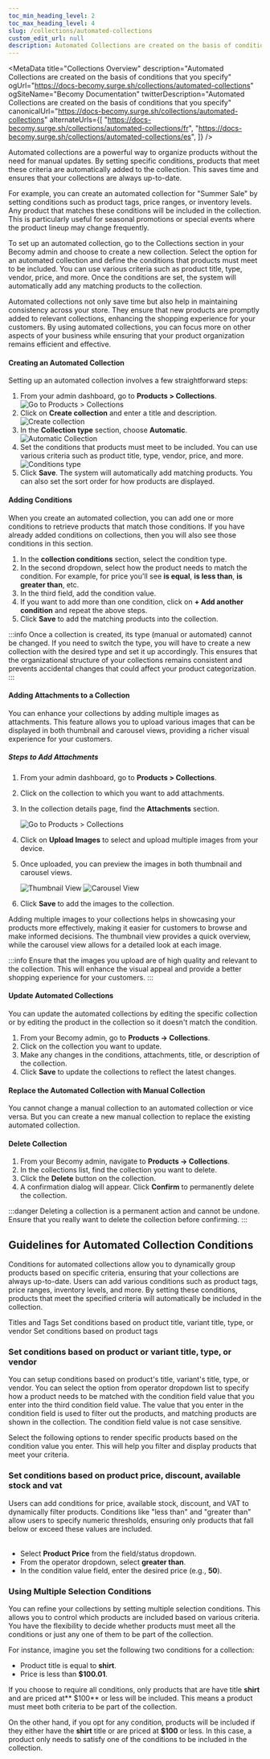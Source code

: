 ```yaml
---
toc_min_heading_level: 2
toc_max_heading_level: 4
slug: /collections/automated-collections
custom_edit_url: null
description: Automated Collections are created on the basis of conditions that you specify
---
```




<MetaData
  title="Collections Overview"
  description="Automated Collections are created on the basis of conditions that you specify"
  ogUrl="https://docs-becomy.surge.sh/collections/automated-collections"
  ogSiteName="Becomy Documentation"
  twitterDescription="Automated Collections are created on the basis of conditions that you specify"
  canonicalUrl="https://docs-becomy.surge.sh/collections/automated-collections"
  alternateUrls={[
    "https://docs-becomy.surge.sh/collections/automated-collections/fr",
    "https://docs-becomy.surge.sh/collections/automated-collections/es",
  ]}
/>

Automated collections are a powerful way to organize products without the need for manual updates. By setting specific conditions, products that meet these criteria are automatically added to the collection. This saves time and ensures that your collections are always up-to-date.

For example, you can create an automated collection for "Summer Sale" by setting conditions such as product tags, price ranges, or inventory levels. Any product that matches these conditions will be included in the collection. This is particularly useful for seasonal promotions or special events where the product lineup may change frequently.

To set up an automated collection, go to the Collections section in your Becomy admin and choose to create a new collection. Select the option for an automated collection and define the conditions that products must meet to be included. You can use various criteria such as product title, type, vendor, price, and more. Once the conditions are set, the system will automatically add any matching products to the collection.

Automated collections not only save time but also help in maintaining consistency across your store. They ensure that new products are promptly added to relevant collections, enhancing the shopping experience for your customers. By using automated collections, you can focus more on other aspects of your business while ensuring that your product organization remains efficient and effective.

#### Creating an Automated Collection

Setting up an automated collection involves a few straightforward steps:

1. From your admin dashboard, go to **Products > Collections**.
   <Image
     className="flex justify-start items-center"
     src="/img/collections/collections-sidenav.png"
     alt="Go to Products > Collections"
   />
2. Click on **Create collection** and enter a title and description.
   <Image
     className="flex justify-start items-center w-3/5"
     src="/img/collections/title-description.png"
     alt="Create collection"
   />
3. In the **Collection type** section, choose **Automatic**.
   <Image
     className="flex justify-start items-center w-3/5"
     src="/img/collections/automated.png"
     alt="Automatic Collection"
   />
4. Set the conditions that products must meet to be included. You can use various criteria such as product title, type, vendor, price, and more.
   <Image
     className="flex justify-start items-center w-3/5"
     src="/img/collections/conditions-type.png"
     alt="Conditions type"
   />
5. Click **Save**. The system will automatically add matching products. You can also set the sort order for how products are displayed.

#### Adding Conditions

When you create an automated collection, you can add one or more conditions to retrieve products that match those conditions. If you have already added conditions on collections, then you will also see those conditions in this section.

1. In the **collection conditions** section, select the condition type.
2. In the second dropdown, select how the product needs to match the condition. For example, for price you'll see **is equal**, **is less than**, **is greater than**, etc.
3. In the third field, add the condition value.
4. If you want to add more than one condition, click on **+ Add another condition** and repeat the above steps.
5. Click **Save** to add the matching products into the collection.

:::info
Once a collection is created, its type (manual or automated) cannot be changed. If you need to switch the type, you will have to create a new collection with the desired type and set it up accordingly. This ensures that the organizational structure of your collections remains consistent and prevents accidental changes that could affect your product categorization.
:::

#### Adding Attachments to a Collection

You can enhance your collections by adding multiple images as attachments. This feature allows you to upload various images that can be displayed in both thumbnail and carousel views, providing a richer visual experience for your customers.

##### Steps to Add Attachments

1. From your admin dashboard, go to **Products > Collections**.
2. Click on the collection to which you want to add attachments.
3. In the collection details page, find the **Attachments** section.

   <Image
     className="flex justify-start items-center shadow-md"
     src="/img/collections/attachments.png"
     alt="Go to Products > Collections"
   />

4. Click on **Upload Images** to select and upload multiple images from your device.
5. Once uploaded, you can preview the images in both thumbnail and carousel views.

   <Image
     className="flex justify-start items-center w-3/5 shadow-md"
     src="/img/collections/attachment-thubmnail.png"
     alt="Thumbnail View"
   />
   <Image
     className="flex justify-start items-center w-3/5 shadow-md"
     src="/img/collections/attachment-carousel.png"
     alt="Carousel View"
   />

6. Click **Save** to add the images to the collection.

Adding multiple images to your collections helps in showcasing your products more effectively, making it easier for customers to browse and make informed decisions. The thumbnail view provides a quick overview, while the carousel view allows for a detailed look at each image.

:::info
Ensure that the images you upload are of high quality and relevant to the collection. This will enhance the visual appeal and provide a better shopping experience for your customers.
:::

#### Update Automated Collections

You can update the automated collections by editing the specific collection or by editing the product in the collection so it doesn't match the condition.

1. From your Becomy admin, go to **Products -> Collections**.
2. Click on the collection you want to update.
3. Make any changes in the conditions, attachments, title, or description of the collection.
4. Click **Save** to update the collections to reflect the latest changes.

#### Replace the Automated Collection with Manual Collection

You cannot change a manual collection to an automated collection or vice versa. But you can create a new manual collection to replace the existing automated collection.

#### Delete Collection

1. From your Becomy admin, navigate to **Products -> Collections**.
2. In the collections list, find the collection you want to delete.
3. Click the **Delete** button on the collection.
4. A confirmation dialog will appear. Click **Confirm** to permanently delete the collection.

:::danger
Deleting a collection is a permanent action and cannot be undone. Ensure that you really want to delete the collection before confirming.
:::

## Guidelines for Automated Collection Conditions

Conditions for automated collections allow you to dynamically group products based on specific criteria, ensuring that your collections are always up-to-date.
Users can add various conditions such as product tags, price ranges, inventory levels, and more. By setting these conditions, products that meet the specified criteria will automatically
be included in the collection.

Titles and Tags
Set conditions based on product title, variant title, type, or vendor
Set conditions based on product tags

### Set conditions based on product or variant title, type, or vendor

You can setup conditions based on product's title, variant's title, type, or vendor. You can select the option from operator dropdown list to specify how a
product needs to be matched with the condition field value that you enter into the third condition field value. The value that you enter in the condition field is
used to filter out the products, and matching products are shown in the collection. The condition field value is not case sensitive.

Select the following options to render specific products based on the condition value you enter.
This will help you filter and display products that meet your criteria.

<Table
  headers={["Term", "Description"]}
  rows={[
    [
      "contains",
      "Product title, category, variant title, product meta title, meta keywords, and product vendor contains the value you enter. For now, you can enter at least one character and the values you enter can't have start or end spaces.",
    ],
    ["starts with", "The value starts with the specified characters."],
    ["ends with", "The value ends with the specified characters."],
    ["is not", "The value does not match the specified characters."],
    ["is equal to", "The value matches the value you enter exactly."],
  ]}
/>

### Set conditions based on product price, discount, available stock and vat

Users can add conditions for price, available stock, discount, and VAT to dynamically filter products. Conditions like "less than" and "greater than" allow users to specify numeric thresholds, ensuring only products that fall below or exceed these values are included.

<Table
  headers={["Term", "Description"]}
  rows={[
    ["is equal", "The value matches the value you enter exactly."],
    ["is not equal", "The value doesn't matches the value you enter exactly"],
    ["is greater than", "The product is greater than the value."],
    ["is less than", "The product is less than the value."],
  ]}
/>

- Select **Product Price** from the field/status dropdown.
- From the operator dropdown, select **greater than**.
- In the condition value field, enter the desired price (e.g., **50**).

### Using Multiple Selection Conditions

You can refine your collections by setting multiple selection conditions. This allows you to control which products are included based on various criteria. You have the flexibility to decide whether products must meet all the conditions or just any one of them to be part of the collection.

For instance, imagine you set the following two conditions for a collection:

- Product title is equal to **shirt**.
- Price is less than **$100.01**.

If you choose to require all conditions, only products that are have title **shirt** and are priced at** $100** or less will be included. This means a product must meet both criteria to be part of the collection.

On the other hand, if you opt for any condition, products will be included if they either have the **shirt** title or are priced at **$100** or less. In this case, a product only needs to satisfy one of the conditions to be included in the collection.
